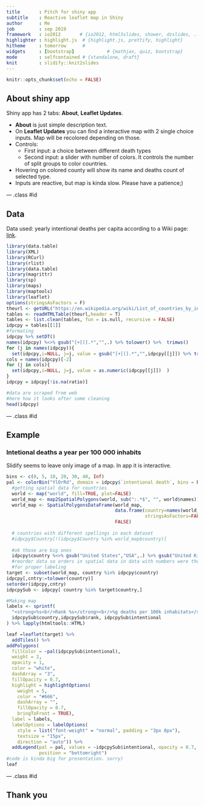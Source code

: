```yaml
---
title       : Pitch for shiny app
subtitle    : Reactive leaflet map in Shiny
author      : Me
job         : sep 2019
framework   : io2012       # {io2012, html5slides, shower, dzslides, ...}
highlighter : highlight.js  # {highlight.js, prettify, highlight}
hitheme     : tomorrow      # 
widgets     : [bootstrap]            # {mathjax, quiz, bootstrap}
mode        : selfcontained # {standalone, draft}
knit        : slidify::knit2slides
---
```



```r
knitr::opts_chunk$set(echo = FALSE)

```
## About shiny app

Shiny app has 2 tabs: **About**, **Leaflet Updates**. 

* **About** is just simple description text.
* On **Leaflet Updates** you can find a interactive map with 2 single choice inputs. Map will be recolored depending on those. 
* Controls: 
  + First input: a choice between different death types 
  + Second input: a slider with number of colors. 
                             It controls the number of split groups to color countries.
* Hovering on colored county will show its name and deaths count of selected type.
* Inputs are reactive, but map is kinda slow. Please have a patience;)

--- .class #id 


## Data
Data used: yearly intentional deaths per capita according to a Wiki page: [link](https://en.wikipedia.org/wiki/List_of_countries_by_intentional_death_rate).
```r
library(data.table)
library(XML)
library(RCurl)
library(rlist)
library(data.table)
library(magrittr)
library(sp)
library(maps)
library(maptools)
library(leaflet)
options(stringsAsFactors = F)
theurl <- getURL("https://en.wikipedia.org/wiki/List_of_countries_by_intentional_death_rate",.opts = list(ssl.verifypeer = FALSE) )
tables <- readHTMLTable(theurl,header = T)
tables <- list.clean(tables, fun = is.null, recursive = FALSE)
idpcpy = tables[[1]]
#formating 
idpcpy %>% setDT()
names(idpcpy) %<>% gsub("[+[(].*","",.) %>% tolower() %>%  trimws()
for (j in names(idpcpy)){
  set(idpcpy,i=NULL, j=j, value = gsub("[+[(].*","",idpcpy[[j]]) %>% trimws()  )}
cols = names(idpcpy)[-2]
for (j in cols){
  set(idpcpy,i=NULL, j=j, value = as.numeric(idpcpy[[j]])  )
}
idpcpy = idpcpy[!is.na(ratio)]
```
```r
#data are scraped from web
#here how it looks after some cleaning
head(idpcpy)
```

--- .class #id


## Example

### Intetional deaths a year per 100 000 inhabits
Slidify seems to leave only image of a map. In app it is interactive.

```r

bins <- c(0, 5, 10, 20, 30, 40, Inf)
pal <- colorBin("YlOrRd", domain = idpcpy$`intentional death`, bins = bins)
  #getting spatial data for countries
  world <- map("world", fill=TRUE, plot=FALSE)
  world_map <- map2SpatialPolygons(world, sub(":.*$", "", world$names))
  world_map <- SpatialPolygonsDataFrame(world_map,
                                        data.frame(country=names(world_map), 
                                                   stringsAsFactors=FALSE), 
                                        FALSE)
  
  # countries with different spellings in each dataset
  #idpcpy$Country[!(idpcpy$Country %in% world_map$country)]
  
  #ok those are big ones
  idpcpy$country %<>% gsub("United States","USA",.) %>% gsub("United Kingdom","UK",.)
  #reorder data so orders in spatial data in data with numbers were the same
  #for proper labeling
target <- subset(world_map, country %in% idpcpy$country)
idpcpy[,cntry:=tolower(country)]
setorder(idpcpy,cntry)
idpcpySub <- idpcpy[ country %in% target$country,]

#Making map
labels <- sprintf(
  "<strong>%s<br/>Rank %s</strong><br/>%g deaths per 100k inhabitats</sup>",
  idpcpySub$country,idpcpySub$rank, idpcpySub$intentional
) %>% lapply(htmltools::HTML)

leaf =leaflet(target) %>% 
  addTiles() %>% 
addPolygons(
  fillColor = ~pal(idpcpySub$intentional),
  weight = 2,
  opacity = 1,
  color = "white",
  dashArray = "3",
  fillOpacity = 0.7,
  highlight = highlightOptions(
    weight = 5,
    color = "#666",
    dashArray = "",
    fillOpacity = 0.7,
    bringToFront = TRUE),
  label = labels,
  labelOptions = labelOptions(
    style = list("font-weight" = "normal", padding = "3px 8px"),
    textsize = "15px",
    direction = "auto")) %>%
  addLegend(pal = pal, values = ~idpcpySub$intentional, opacity = 0.7, title = "Cases per 100,000<br/>inhabitats per year",
            position = "bottomright")
#code is kinda big for presentation. sorry)
leaf
```

--- .class #id

## Thank you
